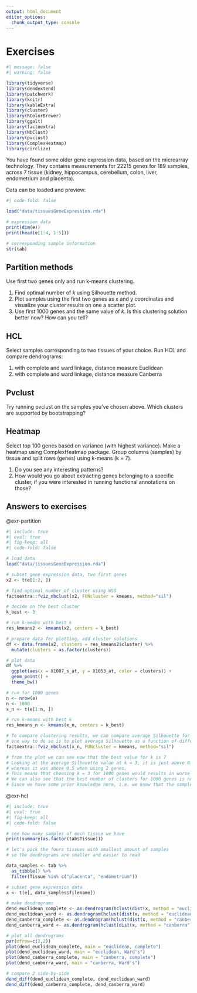 ```yaml
---
output: html_document
editor_options: 
  chunk_output_type: console
---
```


# Exercises {.unnumbered}

```r
#| message: false
#| warning: false

library(tidyverse)
library(dendextend)
library(patchwork)
library(knitr)
library(kableExtra)
library(cluster)
library(RColorBrewer)
library(ggalt)
library(factoextra)
library(NbClust)
library(pvclust)
library(ComplexHeatmap)
library(circlize)

```


You have found some older gene expression data, based on the microarray technology. They contains measurements for 22215 genes for 189 samples, across 7 tissue (kidney, hippocampus, cerebellum, colon, liver, endometrium and placenta). 

Data can be loaded and preview: 
```r
#| code-fold: false

load("data/tissuesGeneExpression.rda")

# expression data
print(dim(e))
print(head(e[1:4, 1:5]))

# corresponding sample information
str(tab)
```

::: {#exr-partition}

## Partition methods

Use first two genes only and run k-means clustering. 

1. Find optimal number of $k$ using Silhouette method. 
2. Plot samples using the first two genes as x and y coordinates and visualize your cluster results on one a scatter plot. 
3. Use first 1000 genes and the same value of $k$. Is this clustering solution better now? How can you tell?

:::

::: {#exr-hcl}

## HCL

Select samples corresponding to two tissues of your choice. Run HCL and compare dendrograms: 

1. with complete and ward linkage, distance measure Euclidean
2. with complete and ward linkage, distance measure Canberra

:::

::: {#exr-pvclust}

## Pvclust

Try running pvclust on the samples you've chosen above. Which clusters are supported by bootstrapping?

:::

::: {#exr-heatmap}

## Heatmap

Select top 100 genes based on variance (with highest variance). Make a heatmap using ComplexHeatmap package. Group columns (samples) by tissue and split rows (genes) using k-means (k = 7). 

1. Do you see any interesting patterns?
2. How would you go about extracting genes belonging to a specific cluster, if you were interested in running functional annotations on those?

:::


## Answers to exercises {.unnumbered}

::: {.solution}
@exr-partition
:::

```r
#| include: true
#| eval: true
#| fig-keep: all
#| code-fold: false

# load data
load("data/tissuesGeneExpression.rda")

# subset gene expression data, two first genes
x2 <- t(e[1:2, ]) 

# find optimal number of cluster using WSS
factoextra::fviz_nbclust(x2, FUNcluster = kmeans, method="sil")

# decide on the best cluster
k_best <- 3

# run k-means with best k
res_kmeans2 <- kmeans(x2, centers = k_best)

# prepare data for plotting, add cluster solutions
df <- data.frame(x2, clusters = res_kmeans2$cluster) %>%
  mutate(clusters = as.factor(clusters))

# plot data
df %>%
  ggplot(aes(x = X1007_s_at, y = X1053_at, color = clusters)) + 
  geom_point() + 
  theme_bw()

# run for 1000 genes
n <- nrow(e)
n <- 1000
x_n <- t(e[1:n, ]) 

# run k-means with best k
res_kmeans_n <- kmeans(x_n, centers = k_best)

# To compare clustering results, we can compare average Silhouette for k = 3. 
# one way to do so is to plot average Silhouette as a function of different k again
factoextra::fviz_nbclust(x_n, FUNcluster = kmeans, method="sil")

# from the plot we can see now that the best value for k is 7
# Looking at the average Silhouette value at k = 3, it is just above 0.3 when using 1000 genes
# whereas it was above 0.5 when using 2 genes. 
# This means that choosing k = 3 for 1000 genes would results in worse clustering solution than when choosing k = 3 for 2 genes. 
# We can also see that the best number of clusters for 1000 genes is now 7. 
# Since we have some prior knowledge here, i.e. we know that the samples originate from 7 tissues and gene expression has been shown tissue specific, most likely using only two first genes is not enough to cluster samples into relevant groups. 
```

::: {.solution}
@exr-hcl
:::

```r
#| include: true
#| eval: true
#| fig-keep: all
#| code-fold: false

# see how many samples of each tissue we have
print(summary(as.factor(tab$Tissue)))

# let's pick the fours tissues with smallest amount of samples
# so the dendrograms are smaller and easier to read

data_samples <- tab %>%
  as_tibble() %>% 
  filter(Tissue %in% c("placenta", "endometrium"))

# subset gene expression data
x <- t(e[, data_samples$filename]) 

# make dendrograms
dend_euclidean_complete <- as.dendrogram(hclust(dist(x, method = "euclidean"), method = "complete"))
dend_euclidean_ward <- as.dendrogram(hclust(dist(x, method = "euclidean"), method = "ward.D"))
dend_canberra_complete <- as.dendrogram(hclust(dist(x, method = "canberra"), method = "complete"))
dend_canberra_ward <- as.dendrogram(hclust(dist(x, method = "canberra"), method = "ward.D"))

# plot all dendrograms
par(mfrow=c(2,2))
plot(dend_euclidean_complete, main = "euclidean, complete")
plot(dend_euclidean_ward, main = "euclidean, Ward's")
plot(dend_canberra_complete, main = "canberra, complete")
plot(dend_canberra_ward, main = "canberra, Ward's")

# compare 2 side-by-side
dend_diff(dend_euclidean_complete, dend_euclidean_ward)
dend_diff(dend_canberra_complete, dend_canberra_ward)

```

